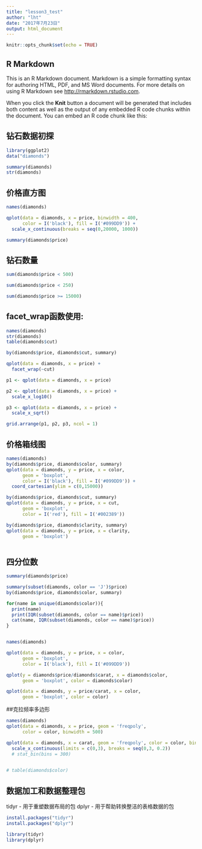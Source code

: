 ---
title: "lesson3_test"
author: "lht"
date: "2017年7月23日"
output: html_document
---

```{r setup, include=FALSE}
knitr::opts_chunk$set(echo = TRUE)
```

## R Markdown

This is an R Markdown document. Markdown is a simple formatting syntax for authoring HTML, PDF, and MS Word documents. For more details on using R Markdown see <http://rmarkdown.rstudio.com>.

When you click the **Knit** button a document will be generated that includes both content as well as the output of any embedded R code chunks within the document. You can embed an R code chunk like this:

## 钻石数据初探
```{r}
library(ggplot2)
data("diamonds")

summary(diamonds)
str(diamonds)


```

## 价格直方图
```{r}
names(diamonds)

qplot(data = diamonds, x = price, binwidth = 400,
      color = I('black'), fill = I('#099DD9')) +
  scale_x_continuous(breaks = seq(0,20000, 1000))

summary(diamonds$price)

```

## 钻石数量

```{r}
sum(diamonds$price < 500)

sum(diamonds$price < 250)

sum(diamonds$price >= 15000)

```


## facet_wrap函数使用:
```{r}
names(diamonds)
str(diamonds)
table(diamonds$cut)

by(diamonds$price, diamonds$cut, summary)

qplot(data = diamonds, x = price) +
  facet_wrap(~cut)


```


```{r}
p1 <- qplot(data = diamonds, x = price)

p2 <- qplot(data = diamonds, x = price) +
  scale_x_log10()

p3 <- qplot(data = diamonds, x = price) +
  scale_x_sqrt()

grid.arrange(p1, p2, p3, ncol = 1)


```



## 价格箱线图
```{r}
names(diamonds)
by(diamonds$price, diamonds$color, summary)
qplot(data = diamonds, y = price, x = color, 
      geom = 'boxplot',
      color = I('black'), fill = I('#099DD9')) + 
  coord_cartesian(ylim = c(0,15000))

by(diamonds$price, diamonds$cut, summary)
qplot(data = diamonds, y = price, x = cut, 
      geom = 'boxplot',
      color = I('red'), fill = I('#002389'))

by(diamonds$price, diamonds$clarity, summary)
qplot(data = diamonds, y = price, x = clarity, 
      geom = 'boxplot')



```


## 四分位数
```{r}
summary(diamonds$price)

summary(subset(diamonds, color == 'J')$price)
by(diamonds$price, diamonds$color, summary)

for(name in unique(diamonds$color)){
  print(name)
  print(IQR(subset(diamonds, color == name)$price))
  cat(name, IQR(subset(diamonds, color == name)$price))
}



```


```{r}
names(diamonds)

qplot(data = diamonds, y = price, x = color, 
      geom = 'boxplot',
      color = I('black'), fill = I('#099DD9'))

qplot(y = diamonds$price/diamonds$carat, x = diamonds$color, 
      geom = 'boxplot', color = diamonds$color)

qplot(data = diamonds, y = price/carat, x = color, 
      geom = 'boxplot', color = color)

```

##克拉频率多边形
```{r}
names(diamonds)
qplot(data = diamonds, x = price, geom = 'freqpoly', 
      color = color, binwidth = 500)

qplot(data = diamonds, x = carat, geom = 'freqpoly', color = color, binwidth = 0.1) + 
  scale_x_continuous(limits = c(0,3), breaks = seq(0,3, 0.2))
  # stat_bin(bins = 300)
  

# table(diamonds$color)

```


## 数据加工和数据整理包
tidyr - 用于重塑数据布局的包
dplyr - 用于帮助转换整洁的表格数据的包

```{r}
install.packages("tidyr")
install.packages("dplyr")

library(tidyr)
library(dplyr)


```

```{r}



```












































